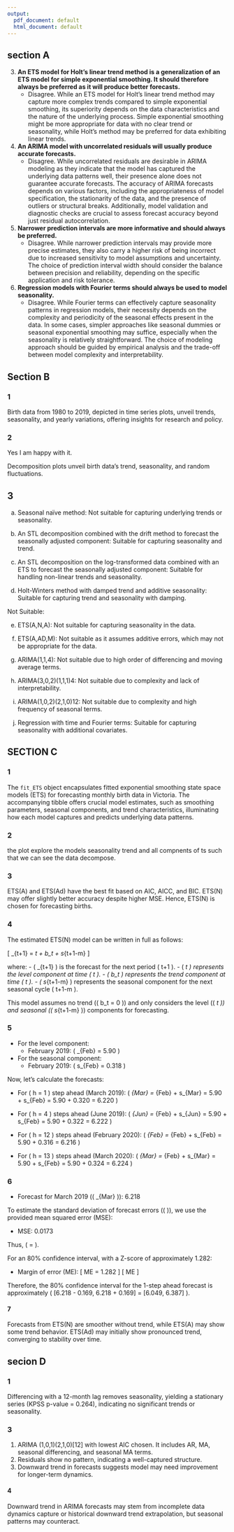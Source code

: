 ```yaml
---
output:
  pdf_document: default
  html_document: default
---
```

##     section A


3. **An ETS model for Holt's linear trend method is a generalization of an ETS model for simple exponential smoothing. It should therefore always be preferred as it will produce better forecasts.**
   - Disagree. While an ETS model for Holt's linear trend method may capture more complex trends compared to simple exponential smoothing, its superiority depends on the data characteristics and the nature of the underlying process. Simple exponential smoothing might be more appropriate for data with no clear trend or seasonality, while Holt's method may be preferred for data exhibiting linear trends.

5. **An ARIMA model with uncorrelated residuals will usually produce accurate forecasts.**
   - Disagree. While uncorrelated residuals are desirable in ARIMA modeling as they indicate that the model has captured the underlying data patterns well, their presence alone does not guarantee accurate forecasts. The accuracy of ARIMA forecasts depends on various factors, including the appropriateness of model specification, the stationarity of the data, and the presence of outliers or structural breaks. Additionally, model validation and diagnostic checks are crucial to assess forecast accuracy beyond just residual autocorrelation.

1. **Narrower prediction intervals are more informative and should always be preferred.**
   - Disagree. While narrower prediction intervals may provide more precise estimates, they also carry a higher risk of being incorrect due to increased sensitivity to model assumptions and uncertainty. The choice of prediction interval width should consider the balance between precision and reliability, depending on the specific application and risk tolerance.

6. **Regression models with Fourier terms should always be used to model seasonality.**
   - Disagree. While Fourier terms can effectively capture seasonality patterns in regression models, their necessity depends on the complexity and periodicity of the seasonal effects present in the data. In some cases, simpler approaches like seasonal dummies or seasonal exponential smoothing may suffice, especially when the seasonality is relatively straightforward. The choice of modeling approach should be guided by empirical analysis and the trade-off between model complexity and interpretability.


## Section B

###    1

Birth data from 1980 to 2019, depicted in time series plots, unveil trends, seasonality, and yearly variations, offering insights for research and policy.

###   2
Yes I am happy with it.

Decomposition plots unveil birth data's trend, seasonality, and random fluctuations.

##    3


(a) Seasonal naïve method: Not suitable for capturing underlying trends or seasonality.

(b) An STL decomposition combined with the drift method to forecast the seasonally adjusted component: Suitable for capturing seasonality and trend.

(c) An STL decomposition on the log-transformed data combined with an ETS to forecast the seasonally adjusted component: Suitable for handling non-linear trends and seasonality.

(d) Holt-Winters method with damped trend and additive seasonality: Suitable for capturing trend and seasonality with damping.

Not Suitable:

(e) ETS(A,N,A): Not suitable for capturing seasonality in the data.

(f) ETS(A,AD,M): Not suitable as it assumes additive errors, which may not be appropriate for the data.

(g) ARIMA(1,1,4): Not suitable due to high order of differencing and moving average terms.

(h) ARIMA(3,0,2)(1,1,1)4: Not suitable due to complexity and lack of interpretability.

(i) ARIMA(1,0,2)(2,1,0)12: Not suitable due to complexity and high frequency of seasonal terms.

(j) Regression with time and Fourier terms: Suitable for capturing seasonality with additional covariates.


##    SECTION C

###   1

The `fit_ETS` object encapsulates fitted exponential smoothing state space models (ETS) for forecasting monthly birth data in Victoria. The accompanying tibble offers crucial model estimates, such as smoothing parameters, seasonal components, and trend characteristics, illuminating how each model captures and predicts underlying data patterns.


###   2

the plot explore the models seasonality  trend and all compnents of ts such that we can see the data decompose.

###   3
ETS(A) and ETS(Ad) have the best fit based on AIC, AICC, and BIC. ETS(N) may offer slightly better accuracy despite higher MSE. Hence, ETS(N) is chosen for forecasting births.

###   4

The estimated ETS(N) model can be written in full as follows:

\[ \hat{y}_{t+1} = \ell_t + b_t + s_{t+1-m} \]

where:
- \( \hat{y}_{t+1} \) is the forecast for the next period \( t+1 \).
- \( \ell_t \) represents the level component at time \( t \).
- \( b_t \) represents the trend component at time \( t \).
- \( s_{t+1-m} \) represents the seasonal component for the next seasonal cycle \( t+1-m \).

This model assumes no trend (\( b_t = 0 \)) and only considers the level (\( \ell_t \)) and seasonal (\( s_{t+1-m} \)) components for forecasting.

###   5


- For the level component:
  - February 2019: \( \ell_{Feb} = 5.90 \)

- For the seasonal component:
  - February 2019: \( s_{Feb} = 0.318 \)

Now, let's calculate the forecasts:

- For \( h = 1 \) step ahead (March 2019):
  \( \hat{y}_{Mar} = \ell_{Feb} + s_{Mar} = 5.90 + s_{Feb} = 5.90 + 0.320 = 6.220 \)

- For \( h = 4 \) steps ahead (June 2019):
  \( \hat{y}_{Jun} = \ell_{Feb} + s_{Jun} = 5.90 + s_{Feb} = 5.90 + 0.322 = 6.222 \)

- For \( h = 12 \) steps ahead (February 2020):
  \( \hat{y}_{Feb} = \ell_{Feb} + s_{Feb} = 5.90 + 0.316 = 6.216 \)

- For \( h = 13 \) steps ahead (March 2020):
  \( \hat{y}_{Mar} = \ell_{Feb} + s_{Mar} = 5.90 + s_{Feb} = 5.90 + 0.324 = 6.224 \)

###   6

- Forecast for March 2019 (\( \hat{y}_{Mar} \)): 6.218

To estimate the standard deviation of forecast errors (\( \sigma \)), we use the provided mean squared error (MSE):

- MSE: 0.0173

Thus, \( \sigma = \sqrt{0.0173} \approx 0.1316 \).

For an 80% confidence interval, with a Z-score of approximately 1.282:

- Margin of error (ME):
  \[ ME = 1.282 \times \frac{0.1316}{\sqrt{1}} \]
  \[ ME \approx 0.169 \]

Therefore, the 80% confidence interval for the 1-step ahead forecast is approximately \( [6.218 - 0.169, 6.218 + 0.169] = [6.049, 6.387] \).

####    7

Forecasts from ETS(N) are smoother without trend, while ETS(A) may show some trend behavior. ETS(Ad) may initially show pronounced trend, converging to stability over time.


##        secion D

###   1

Differencing with a 12-month lag removes seasonality, yielding a stationary series (KPSS p-value = 0.264), indicating no significant trends or seasonality.

###   3

1. ARIMA (1,0,1)(2,1,0)[12] with lowest AIC chosen. It includes AR, MA, seasonal differencing, and seasonal MA terms.
2. Residuals show no pattern, indicating a well-captured structure.
3. Downward trend in forecasts suggests model may need improvement for longer-term dynamics.

####    4

Downward trend in ARIMA forecasts may stem from incomplete data dynamics capture or historical downward trend extrapolation, but seasonal patterns may counteract.